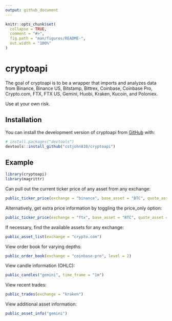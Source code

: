 ```yaml
---
output: github_document
---
```


<!-- README.md is generated from README.Rmd. Please edit that file -->

```r
knitr::opts_chunk$set(
  collapse = TRUE,
  comment = "#>",
  fig.path = "man/figures/README-",
  out.width = "100%"
)
```

# cryptoapi

<!-- badges: start -->
<!-- badges: end -->

The goal of cryptoapi is to be a wrapper that imports and analyzes data from Binance, Binance US, Bitstamp, Bittrex, Coinbase, Coinbase Pro, Crypto.com, FTX, FTX US, Gemini, Huobi, Kraken, Kucoin, and Poloniex. 

Use at your own risk.

## Installation

You can install the development version of cryptoapi from [GitHub](https://github.com/) with:

``` r
# install.packages("devtools")
devtools::install_github("cstjohn810/cryptoapi")
```

## Example

```r
library(cryptoapi)
library(magrittr)
```

Can pull out the current ticker price of any asset from any exchange:

```r
public_ticker_price(exchange = "binance", base_asset = "BTC", quote_asset = "USD")
```

Alternatively, get extra price information by toggling the price_only option:

```r
public_ticker_price(exchange = "ftx", base_asset = "BTC", quote_asset = "USD", price_only = FALSE)
```

If necessary, find the available assets for any exchange:

```r
public_asset_list(exchange = "crypto.com")
```

View order book for varying depths:

```r
public_order_book(exchange = "coinbase-pro", level = 2)
```

View candle information (OHLC):

```r
public_candles("gemini", time_frame = "1m")
```

View recent trades:

```r
public_trades(exchange = "kraken")
```
View additional asset information:

```r
public_asset_info("gemini")
```

